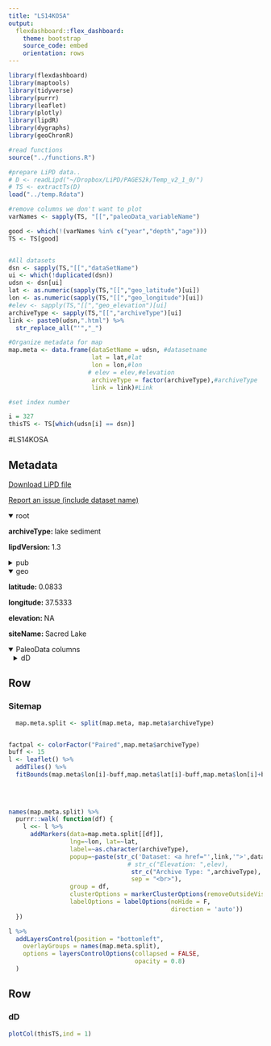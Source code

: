 ```yaml
---
title: "LS14KOSA"
output: 
  flexdashboard::flex_dashboard:
    theme: bootstrap
    source_code: embed
    orientation: rows
---
```


```r
library(flexdashboard)
library(maptools)
library(tidyverse)
library(purrr)
library(leaflet)
library(plotly)
library(lipdR)
library(dygraphs)
library(geoChronR)

#read functions
source("../functions.R")

#prepare LiPD data..
# D <- readLipd("~/Dropbox/LiPD/PAGES2k/Temp_v2_1_0/")
# TS <- extractTs(D)
load("../temp.Rdata")

#remove columns we don't want to plot
varNames <- sapply(TS, "[[","paleoData_variableName")

good <- which(!(varNames %in% c("year","depth","age")))
TS <- TS[good]


#All datasets
dsn <- sapply(TS,"[[","dataSetName")
ui <- which(!duplicated(dsn))
udsn <- dsn[ui]
lat <- as.numeric(sapply(TS,"[[","geo_latitude")[ui])
lon <- as.numeric(sapply(TS,"[[","geo_longitude")[ui])
#elev <- sapply(TS,"[[","geo_elevation")[ui]
archiveType <- sapply(TS,"[[","archiveType")[ui]
link <- paste0(udsn,".html") %>% 
  str_replace_all("'","_")

#Organize metadata for map
map.meta <- data.frame(dataSetName = udsn, #datasetname
                       lat = lat,#lat
                       lon = lon,#lon
                      # elev = elev,#elevation
                       archiveType = factor(archiveType),#archiveType
                       link = link)#Link

#set index number

i = 327
thisTS <- TS[which(udsn[i] == dsn)]
```
#LS14KOSA

Metadata {.sidebar}
-------------------------------------
[Download LiPD file](LS14KOSA.lpd)
            

[Report an issue (include dataset name)](https://github.com/nickmckay/LiPDverse/issues)

<details open style="margin-left: 0px">
<summary>root</summary>
<p style="margin-left: 0px"><strong>archiveType: </strong>lake sediment
<p style="margin-left: 0px"><strong>lipdVersion: </strong>1.3
</details>
<details>
<summary>pub</summary>
<details style="margin-left: 10px">
<summary>pub1</summary>
<p style="margin-left: 10px"><strong>author: </strong>Konecky, Bronwen , Russell, James , Huang, Yongsong , Vuille, Mathias , Cohen, Lily , Street-Perrott, F. Alayne
<p style="margin-left: 10px"><strong>journal: </strong>Palaeogeography, Palaeoclimatology, Palaeoecology
<p style="margin-left: 10px"><strong>volume: </strong>396
<p style="margin-left: 10px"><strong>pages: </strong>-8
<p style="margin-left: 10px"><strong>pubYear: </strong>2014
<p style="margin-left: 10px"><strong>title: </strong>Impact of monsoons, temperature, and CO2 on the rainfall and ecosystems of Mt. Kenya during the Common Era
<p style="margin-left: 10px"><strong>DOI: </strong>10.1016/j.palaeo.2013.12.037
</details>
</details>
<details open style="margin-left: 0px">
<summary>geo</summary>
<p style="margin-left: 0px"><strong>latitude: </strong>0.0833
<p style="margin-left: 0px"><strong>longitude: </strong>37.5333
<p style="margin-left: 0px"><strong>elevation: </strong>NA
<p style="margin-left: 0px"><strong>siteName: </strong>Sacred Lake
</details>
<details open>
<summary>PaleoData columns</summary>
<details style="margin-left: 10px">
<summary>dD</summary>
<p style="margin-left: 10px"><strong>TSid: </strong>LS14KOSA01A
<p style="margin-left: 10px"><strong>variableName: </strong>dD
<p style="margin-left: 10px"><strong>units: </strong>permil
<p style="margin-left: 10px"><strong>description: </strong>terrestrial biomarker
<details>
<summary>interpretation</summary>
<details style="margin-left: 20px">
<summary>1</summary>
<p style="margin-left: 20px"><strong>basis: </strong>Indian source: "Sacred Lake currently receives no Atlantic-derived precipi- tation, and its elevation, northeastern slope exposure, and rainfall seasonality make it particularly susceptible to changes in the Indian Ocean monsoons. In contrast, equatorial lakes in central Kenya (e.g. Lake Naivasha) and the western Rift Valley (e.g. Lake Edward, Uganda/ Congo) receive a mixture of Indian- and Atlantic-derived moisture, and hence are sensitive to both monsoons (Nicholson, 1996). " Moisture transport and temperature influence: "The strength of low-level equatorial westerlies in the Indian Ocean has been linked to East African lake levels as well as Mt. Kenyas glaciers, with stronger (weaker) winds inhibiting (enhanc- ing) precipitation in East Africa (Hastenrath, 2001). Overall, these west- erlies have increased in strength since the 1880s. This important Indian Ocean forcing may explain Sacred Lakes particular sensitivity to these changes, and recent drying may have also been locally enhanced by a re- cent rise in temperature (via an upward shift in the ZMR and/or in- creased evaporation of soil water)"
<p style="margin-left: 20px"><strong>interpDirection: </strong>decrease
<p style="margin-left: 20px"><strong>scope: </strong>climate
<p style="margin-left: 20px"><strong>seasonality: </strong>OND
<p style="margin-left: 20px"><strong>variable: </strong>strength of Indian ocean moisture transport
<p style="margin-left: 20px"><strong>variableDetail: </strong>Indian monsoon
</details>
<details style="margin-left: 20px">
<summary>2</summary>
<p style="margin-left: 20px"><strong>basis: </strong>In East Africa, stable isotopes in modern precipitation have been shown to reflect large-scale atmospheric circulation processes (Vuille et al., 2005), and the ?18O of precipitation (and by inference, the ?D of precipitation) on Mt. Kenya has been shown to be a good indicator of moisture balance (Barker et al., 2001). Leaf wax ?D reflects ?Dprecip, after a series of offsets due to soil water evaporation, fractionation of leaf water relative to xylem water, and biosynthesis (Sachse et al., 2012).
<p style="margin-left: 20px"><strong>direction: </strong>positive
<p style="margin-left: 20px"><strong>inferredMaterial: </strong>soil water
<p style="margin-left: 20px"><strong>mathematicalRelation: </strong>linear
<p style="margin-left: 20px"><strong>rank: </strong>1
<p style="margin-left: 20px"><strong>scope: </strong>isotope
<p style="margin-left: 20px"><strong>seasonality: </strong>annual
<p style="margin-left: 20px"><strong>variable: </strong>P_isotope
</details>
<details style="margin-left: 20px">
<summary>3</summary>
<p style="margin-left: 20px"><strong>basis: </strong>Air temperature has 2 influences: "air temperature is important for the elevation of the zone of maximum rainfall (ZMR) on Mt. Kenya" and for soil/lake evaporation. "Recent drying may have also been locally enhanced by a recent rise in temperature (via an upward shift in the ZMR and/or increased evaporation of soil water)."
<p style="margin-left: 20px"><strong>direction: </strong>positive
<p style="margin-left: 20px"><strong>inferredMaterial: </strong>soil water
<p style="margin-left: 20px"><strong>rank: </strong>2
<p style="margin-left: 20px"><strong>scope: </strong>isotope
<p style="margin-left: 20px"><strong>seasonality: </strong>annual
<p style="margin-left: 20px"><strong>variable: </strong>air temperature
</details>
</details>
</details>

Row
-----------------------------------------------------------------------

### Sitemap

```r
  map.meta.split <- split(map.meta, map.meta$archiveType)


factpal <- colorFactor("Paired",map.meta$archiveType)
buff <- 15
l <- leaflet() %>% 
  addTiles() %>% 
  fitBounds(map.meta$lon[i]-buff,map.meta$lat[i]-buff,map.meta$lon[i]+buff,map.meta$lat[i]+buff)
  

  
  
names(map.meta.split) %>%
  purrr::walk( function(df) {
    l <<- l %>%
      addMarkers(data=map.meta.split[[df]],
                 lng=~lon, lat=~lat,
                 label=~as.character(archiveType),
                 popup=~paste(str_c('Dataset: <a href="',link,'">',dataSetName,'</a>'),
                                 # str_c("Elevation: ",elev),
                                  str_c("Archive Type: ",archiveType),
                                  sep = "<br>"),
                 group = df,
                 clusterOptions = markerClusterOptions(removeOutsideVisibleBounds = F),
                 labelOptions = labelOptions(noHide = F,
                                             direction = 'auto'))
  })

l %>%
  addLayersControl(position = "bottomleft",
    overlayGroups = names(map.meta.split),
    options = layersControlOptions(collapsed = FALSE,
                                   opacity = 0.8)
  )
```

Row {.tabset .tabset-fade}
-----------------------------------------------------------------------

### dD
```r
plotCol(thisTS,ind = 1)
```
